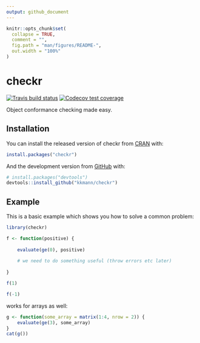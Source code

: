 ```yaml
---
output: github_document
---
```


<!-- README.md is generated from README.Rmd. Please edit that file -->

```r
knitr::opts_chunk$set(
  collapse = TRUE,
  comment = "",
  fig.path = "man/figures/README-",
  out.width = "100%"
)
```
# checkr

<!-- badges: start -->
[![Travis build status](https://travis-ci.org/kkmann/checkr.svg?branch=master)](https://travis-ci.org/kkmann/checkr)
[![Codecov test coverage](https://codecov.io/gh/kkmann/checkr/branch/master/graph/badge.svg)](https://codecov.io/gh/kkmann/checkr?branch=master)
<!-- badges: end -->

Object conformance checking made easy.

## Installation

You can install the released version of checkr from [CRAN](https://CRAN.R-project.org) with:

``` r
install.packages("checkr")
```

And the development version from [GitHub](https://github.com/) with:

``` r
# install.packages("devtools")
devtools::install_github("kkmann/checkr")
```
## Example

This is a basic example which shows you how to solve a common problem:

```r
library(checkr)

f <- function(positive) {
    
    evaluate(ge(0), positive)
    
    # we need to do something useful (throw errors etc later)
    
}

f(1)
```

```r
f(-1)
```

works for arrays as well:
```r
g <- function(some_array = matrix(1:4, nrow = 2)) {
    evaluate(ge(3), some_array) 
}
cat(g())
```
